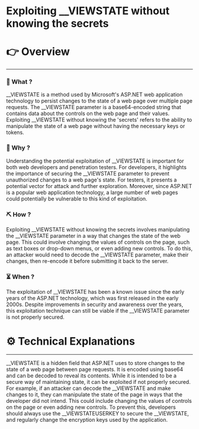 # Exploiting __VIEWSTATE without knowing the secrets


# 👉 Overview

---

### 👀 What ?

__VIEWSTATE is a method used by Microsoft's ASP.NET web application technology to persist changes to the state of a web page over multiple page requests. The __VIEWSTATE parameter is a base64-encoded string that contains data about the controls on the web page and their values. Exploiting __VIEWSTATE without knowing the 'secrets' refers to the ability to manipulate the state of a web page without having the necessary keys or tokens.


### 🧐 Why ?

Understanding the potential exploitation of __VIEWSTATE is important for both web developers and penetration testers. For developers, it highlights the importance of securing the __VIEWSTATE parameter to prevent unauthorized changes to a web page's state. For testers, it presents a potential vector for attack and further exploration. Moreover, since ASP.NET is a popular web application technology, a large number of web pages could potentially be vulnerable to this kind of exploitation.


### ⛏️ How ?

Exploiting __VIEWSTATE without knowing the secrets involves manipulating the __VIEWSTATE parameter in a way that changes the state of the web page. This could involve changing the values of controls on the page, such as text boxes or drop-down menus, or even adding new controls. To do this, an attacker would need to decode the __VIEWSTATE parameter, make their changes, then re-encode it before submitting it back to the server.


### ⏳ When ?

The exploitation of __VIEWSTATE has been a known issue since the early years of the ASP.NET technology, which was first released in the early 2000s. Despite improvements in security and awareness over the years, this exploitation technique can still be viable if the __VIEWSTATE parameter is not properly secured.


# ⚙️ Technical Explanations

---

__VIEWSTATE is a hidden field that ASP.NET uses to store changes to the state of a web page between page requests. It is encoded using base64 and can be decoded to reveal its contents. While it is intended to be a secure way of maintaining state, it can be exploited if not properly secured. For example, if an attacker can decode the __VIEWSTATE and make changes to it, they can manipulate the state of the page in ways that the developer did not intend. This could include changing the values of controls on the page or even adding new controls. To prevent this, developers should always use the __VIEWSTATEUSERKEY to secure the __VIEWSTATE, and regularly change the encryption keys used by the application.

